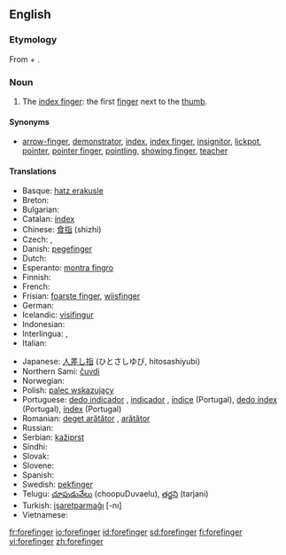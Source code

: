 ==English==

===Etymology===
From {{term|fore-}} + {{term|finger}}.

===Noun===
{{en-noun}}

# {{context|human|_|anatomy}} The [[index finger]]: the first [[finger]] next to the [[thumb]].

====Synonyms====
* {{sense|index finger}} [[arrow-finger]], [[demonstrator]], [[index]], [[index finger]], [[insignitor]], [[lickpot]], [[pointer]], [[pointer finger]], [[pointling]], [[showing finger]], [[teacher]]

====Translations====
{{trans-top|first finger next to the thumb}}
* Basque: [[hatz erakusle]]
* Breton: {{t+|br|biz-yod|m|xs=Breton}}
* Bulgarian: {{t+|bg|показалец|m|sc=Cyrl}}
* Catalan: [[índex]] {{m}}
* Chinese: [[食指]] (shizhi)
* Czech: {{t-|cs|ukazovák|m}}, {{t-|cs|ukazováček|m}}
* Danish: [[pegefinger]]
* Dutch: {{t+|nl|wijsvinger|m}}
* Esperanto: [[montra fingro]]
* Finnish: {{t+|fi|etusormi}}
* French: {{t+|fr|index|m}}
* Frisian: [[foarste finger]], [[wiisfinger]]
* German: {{t+|de|Zeigefinger|m}}
* Icelandic: [[vísifingur]] {{m}}
* Indonesian: {{t+|id|jari telunjuk|xs=Indonesian}}
* Interlingua: {{t-|ia|digito indice|xs=Interlingua}}, {{t-|ia|indice|xs=Interlingua}}
* Italian: {{t+|it|indice}}
{{trans-mid}}
* Japanese: [[人差し指]] (ひとさしゆび, hitosashiyubi)
* Northern Sami: [[čuvdi]]
* Norwegian: {{t-|no|pekefinger|m}}
* Polish: [[palec wskazujący]] {{m}}
* Portuguese: [[dedo indicador]] {{m}}, [[indicador]] {{m}}, [[índice]] {{m}} (Portugal), [[dedo índex]] {{m}} (Portugal), [[índex]] {{m}} (Portugal)
* Romanian: [[deget arătător]] {{n}}, [[arătător]] {{n}}
* Russian: {{t-|ru|указательный палец|m|tr=ukazát'el'nyj pál'ec|sc=Cyrl}}
* Serbian: [[kažiprst]] {{m}}
* Sindhi: {{SDchar|[[ڏَسِڻِي]]}} {{f}}
* Slovak: {{t-|sk|ukazovák|m}}
* Slovene: {{t+|sl|kazalec|m}}
* Spanish: {{t-|es|índice|m}}
* Swedish: [[pekfinger]] {{n}}
* Telugu: [[చూపుడువేలు]] (choopuDuvaelu), [[తర్జని]] (tarjani)
* Turkish: [[işaretparmağı]] [-nı]
* Vietnamese: {{t+|vi|ngón tay trỏ|xs=Vietnamese}}
{{trans-bottom}}

[[fr:forefinger]]
[[io:forefinger]]
[[id:forefinger]]
[[sd:forefinger]]
[[fi:forefinger]]
[[vi:forefinger]]
[[zh:forefinger]]